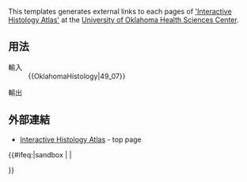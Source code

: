 {{Documentation subpage}}
<!-- Please place categories where indicated at the bottom of this page and interwikis at Wikidata (see [[Wikipedia:Wikidata]]) -->
This templates generates external links to each pages of [http://www.ouhsc.edu/histology/ 'Interactive Histology Atlas'] at the [[University of Oklahoma Health Sciences Center]].

== 用法 ==
;輸入
:<nowiki>{{OklahomaHistology|49_07}}</nowiki>

;輸出
:{{OklahomaHistology|49_07}}

== 外部連結 ==
* [http://www.ouhsc.edu/histology/ Interactive Histology Atlas] - top page

<includeonly>{{#ifeq:{{SUBPAGENAME}}|sandbox | |
<!-- Categories below this line, please; interwikis at Wikidata -->

}}</includeonly>